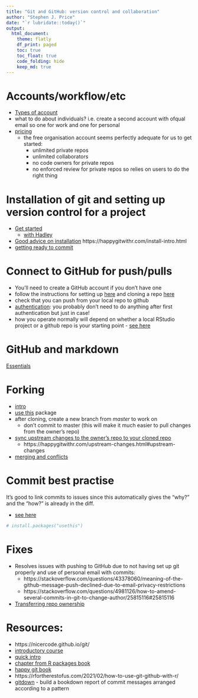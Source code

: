 ```yaml
---
title: "Git and GitHub: version control and collaboration"
author: "Stephen J. Price"
date: "`r lubridate::today()`"
output:
  html_document:
    theme: flatly
    df_print: paged
    toc: true
    toc_float: true
    code_folding: hide
    keep_md: true
---
```


# Accounts/workflow/etc
- [Types of account](https://docs.github.com/en/github/getting-started-with-github/types-of-github-accounts)
- what to do about individuals? i.e. create a second account with ofqual email so one for work and one for personal
- [pricing](https://github.com/pricing)
  - the free organisation account seems perfectly adequate for us to get started:
    + unlimited private repos
    + unlimited collaborators
    - no code owners for private repos
    - no enforced review for private repos so relies on users to do the right thing

# Installation of git and setting up version control for a project
- [Get started](https://support.rstudio.com/hc/en-us/articles/200532077-Version-Control-with-Git-and-SVN)
  + [with Hadley](http://r-pkgs.had.co.nz/git.html)
- [Good advice on installation](https://happygitwithr.com/install-git.html) https://happygitwithr.com/install-intro.html
- [getting ready to commit](https://happygitwithr.com/hello-git.html)

# Connect to GitHub for push/pulls
- You'll need to create a GitHub account if you don't have one
- follow the instructions for setting up [here](https://happygitwithr.com/push-pull-github.html#push-pull-github) and cloning a repo [here](https://happygitwithr.com/rstudio-git-github.html#rstudio-git-github)
- check that you can push from your local repo to github
- [authentication](https://happygitwithr.com/credential-caching.html#credential-caching): you probably don't need to do anything after first authentication but just in case!
- how you operate normally will depend on whether a local RStudio project or a github repo is your starting point - [see here](https://happygitwithr.com/usage-intro.html#usage-intro)

# GitHub and markdown
[Essentials](https://happygitwithr.com/rmd-test-drive.html#rmd-test-drive)

# Forking
- [intro](https://happygitwithr.com/fork-and-clone.html#fork-and-clone)
- [use this](https://usethis.r-lib.org/) package
- after cloning, create a new branch from *master* to work on
  + don't commit to master (this will make it much easier to pull changes from the owner's repo)
- [sync upstream changes to the owner's repo to your cloned repo](https://happygitwithr.com/upstream-changes.html#upstream-changes)
  + https://happygitwithr.com/upstream-changes.html#upstream-changes
- [merging and conflicts](http://r-pkgs.had.co.nz/git.html#git-pull)

# Commit best practise
It's good to link commits to issues since this automatically gives the "why?" and the "how?" is already in the diff.  

- [see here](http://r-pkgs.had.co.nz/git.html#commit-best-practices)

```r
# install.packages("usethis")
```

# Fixes
- Resolves issues with pushing to GitHub due to not having set up git properly and use of personal email with commits:
  + https://stackoverflow.com/questions/43378060/meaning-of-the-github-message-push-declined-due-to-email-privacy-restrictions
  + https://stackoverflow.com/questions/4981126/how-to-amend-several-commits-in-git-to-change-author/25815116#25815116
- [Transferring repo ownership](https://docs.github.com/en/github/administering-a-repository/transferring-a-repository)

# Resources:
- https://nicercode.github.io/git/
- [introductory course](https://swcarpentry.github.io/git-novice/)
- [quick intro](https://www.freecodecamp.org/news/learn-the-basics-of-git-in-under-10-minutes-da548267cc91/)
- [chapter from R packages book](https://r-pkgs.org/git.html)
- [happy git book](https://happygitwithr.com/)
- https://rfortherestofus.com/2021/02/how-to-use-git-github-with-r/
- [gitdown](https://github.com/Thinkr-open/gitdown) - build a bookdown report of commit messages arranged according to a pattern
